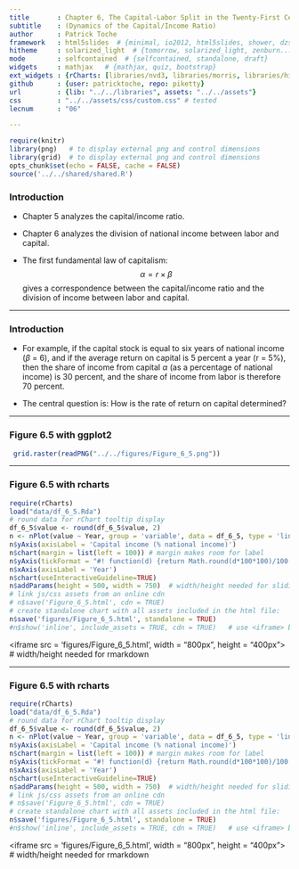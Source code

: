 ```yaml
---
title       : Chapter 6, The Capital-Labor Split in the Twenty-First Century
subtitle    : (Dynamics of the Capital/Income Ratio)
author      : Patrick Toche
framework   : html5slides  # {minimal, io2012, html5slides, shower, dzslides, ...}
hitheme     : solarized_light  # {tomorrow, solarized_light, zenburn...}
mode        : selfcontained  # {selfcontained, standalone, draft}
widgets     : mathjax   # {mathjax, quiz, bootstrap}
ext_widgets : {rCharts: [libraries/nvd3, libraries/morris, libraries/highcharts]}
github      : {user: patricktoche, repo: piketty}
url         : {lib: "../../libraries", assets: "../../assets"}
css         : "../../assets/css/custom.css" # tested
lecnum      : "06"

---
```


```r
require(knitr)
library(png)   # to display external png and control dimensions
library(grid)  # to display external png and control dimensions
opts_chunk$set(echo = FALSE, cache = FALSE)
source('../../shared/shared.R')
```

### Introduction  

- Chapter 5 analyzes the capital/income ratio.  

- Chapter 6 analyzes the division of national income between labor and capital.  

- The first fundamental law of capitalism:  
$$
\alpha = r \times \beta
$$
gives a correspondence between the capital/income ratio and the division of income between labor and capital.  

---

### Introduction

- For example, if the capital stock is equal to six years of national income ($\beta$ = 6), and if the average return on capital is 5 percent a year (r = 5%), then the share of income from capital $\alpha$ (as a percentage of national income) is 30 percent, and the share of income from labor is therefore 70 percent.  

- The central question is: How is the rate of return on capital determined?  


---

### Figure 6.5 with ggplot2  

```r
 grid.raster(readPNG("../../figures/Figure_6_5.png"))
```

---

### Figure 6.5 with rcharts
```r
require(rCharts)
load("data/df_6_5.Rda") 
# round data for rChart tooltip display
df_6_5$value <- round(df_6_5$value, 2)
n <- nPlot(value ~ Year, group = 'variable', data = df_6_5, type = 'lineChart') 
n$yAxis(axisLabel = 'Capital income (% national income)')
n$chart(margin = list(left = 100)) # margin makes room for label
n$yAxis(tickFormat = "#! function(d) {return Math.round(d*100*100)/100 + '%'} !#")
n$xAxis(axisLabel = 'Year')
n$chart(useInteractiveGuideline=TRUE)
n$addParams(height = 500, width = 750)  # width/height needed for slidify
# link js/css assets from an online cdn
# n$save('Figure_6_5.html', cdn = TRUE)
# create standalone chart with all assets included in the html file:
n$save('figures/Figure_6_5.html', standalone = TRUE)
#n$show('inline', include_assets = TRUE, cdn = TRUE)   # use <iframe> below
```
<iframe src = 'figures/Figure_6_5.html', width = "800px", height = "400px"></iframe>  # width/height needed for rmarkdown

---

### Figure 6.5 with rcharts
```r
require(rCharts)
load("data/df_6_5.Rda") 
# round data for rChart tooltip display
df_6_5$value <- round(df_6_5$value, 2)
n <- nPlot(value ~ Year, group = 'variable', data = df_6_5, type = 'lineChart') 
n$yAxis(axisLabel = 'Capital income (% national income)')
n$chart(margin = list(left = 100)) # margin makes room for label
n$yAxis(tickFormat = "#! function(d) {return Math.round(d*100*100)/100 + '%'} !#")
n$xAxis(axisLabel = 'Year')
n$chart(useInteractiveGuideline=TRUE)
n$addParams(height = 500, width = 750)  # width/height needed for slidify
# link js/css assets from an online cdn
# n$save('Figure_6_5.html', cdn = TRUE)
# create standalone chart with all assets included in the html file:
n$save('figures/Figure_6_5.html', standalone = TRUE)
#n$show('inline', include_assets = TRUE, cdn = TRUE)   # use <iframe> below
```
<iframe src = 'figures/Figure_6_5.html', width = "800px", height = "400px"></iframe>  # width/height needed for rmarkdown



